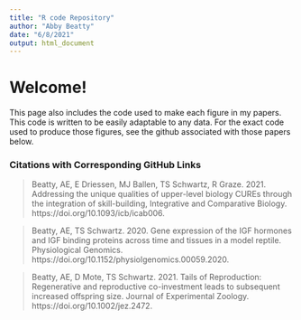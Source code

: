 ```yaml
---
title: "R code Repository"
author: "Abby Beatty"
date: "6/8/2021"
output: html_document
---
```



# Welcome!



This page also includes the code used to make each figure in my papers. This code is written to be easily adaptable to any data. For the exact code used to produce those figures, see the github associated with those papers below. 

### Citations with Corresponding GitHub Links

>Beatty, AE, E Driessen, MJ Ballen, TS Schwartz, R Graze. 2021. Addressing the unique qualities of upper-level biology CUREs through the integration of skill-building, Integrative and Comparative Biology. https://doi.org/10.1093/icb/icab006. [<i class="fab fa-github fa-lg" style="color: firebrick"></i>](https://github.com/aeb0084/CURE_SkillBuilding)

>Beatty, AE, TS Schwartz. 2020. Gene expression of the IGF hormones and IGF binding proteins across time and tissues in a model reptile. Physiological Genomics. https://doi.org/10.1152/physiolgenomics.00059.2020.[<i class="fab fa-github fa-lg" style="color: firebrick"></i>](https://github.com/aeb0084/IGF-Network-Expression-in-the-Brown-Anole)

>Beatty, AE, D Mote, TS Schwartz. 2021. Tails of Reproduction: Regenerative and reproductive co-investment leads to subsequent increased offspring size. Journal of Experimental Zoology. https://doi.org/10.1002/jez.2472. [<i class="fab fa-github fa-lg" style="color: firebrick"></i>](https://github.com/aeb0084/Tails-of-Reproduction)



